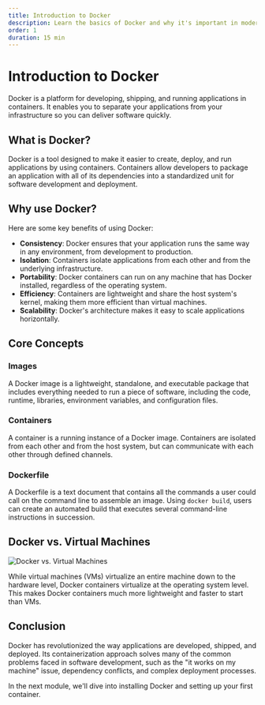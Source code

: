 ```yaml
---
title: Introduction to Docker
description: Learn the basics of Docker and why it's important in modern software development
order: 1
duration: 15 min
---
```


# Introduction to Docker

Docker is a platform for developing, shipping, and running applications in containers. It enables you to separate your applications from your infrastructure so you can deliver software quickly.

## What is Docker?

Docker is a tool designed to make it easier to create, deploy, and run applications by using containers. Containers allow developers to package an application with all of its dependencies into a standardized unit for software development and deployment.

## Why use Docker?

Here are some key benefits of using Docker:

- **Consistency**: Docker ensures that your application runs the same way in any environment, from development to production.
- **Isolation**: Containers isolate applications from each other and from the underlying infrastructure.
- **Portability**: Docker containers can run on any machine that has Docker installed, regardless of the operating system.
- **Efficiency**: Containers are lightweight and share the host system's kernel, making them more efficient than virtual machines.
- **Scalability**: Docker's architecture makes it easy to scale applications horizontally.

## Core Concepts

### Images

A Docker image is a lightweight, standalone, and executable package that includes everything needed to run a piece of software, including the code, runtime, libraries, environment variables, and configuration files.

### Containers

A container is a running instance of a Docker image. Containers are isolated from each other and from the host system, but can communicate with each other through defined channels.

### Dockerfile

A Dockerfile is a text document that contains all the commands a user could call on the command line to assemble an image. Using `docker build`, users can create an automated build that executes several command-line instructions in succession.

## Docker vs. Virtual Machines

![Docker vs. Virtual Machines](/images/docker-vs-vm.png)

While virtual machines (VMs) virtualize an entire machine down to the hardware level, Docker containers virtualize at the operating system level. This makes Docker containers much more lightweight and faster to start than VMs.

## Conclusion

Docker has revolutionized the way applications are developed, shipped, and deployed. Its containerization approach solves many of the common problems faced in software development, such as the "it works on my machine" issue, dependency conflicts, and complex deployment processes.

In the next module, we'll dive into installing Docker and setting up your first container.
